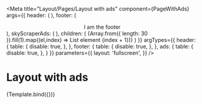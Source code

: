 
<Meta
  title="Layout/Pages/Layout with ads"
  component={PageWithAds}
  args={{
    header: (
      <SimpleHeader
        title="I am a simple header!"
        url="https://www.autoscout24.ch/de"
      />
    ),
    footer: (
      <Box bg="gray.200">
        <Divider />
        <Center><Text p="2xl">I am the footer</Text></Center>
      </Box>
    ),
    skyScraperAds: (
      <Box bg="red.100" h="600px" w="full" position="sticky" top="2xl"></Box>
    ),
    children: (
      <Box bg="green.100" w="full">
        {Array.from({ length: 30 }).fill(1).map((el,index) =>
          <Box key={index} borderWidth='1px' borderRadius='lg' p="md" m="md">List element {index + 1}</Box>)}
      </Box>
    )
  }}
  argTypes={{
    header: {
      table: {
        disable: true,
      },
    },
    footer: {
      table: {
        disable: true,
      },
    },
    ads: {
      table: {
        disable: true,
      },
    }
  }}
  parameters={{
    layout: 'fullscreen',
  }}
/>


# Layout with ads

<Canvas>
  <Story
    name="Layout with ads"
  >
    {Template.bind({})}
  </Story>
</Canvas>

<ArgsTable story="Layout with ads" />

